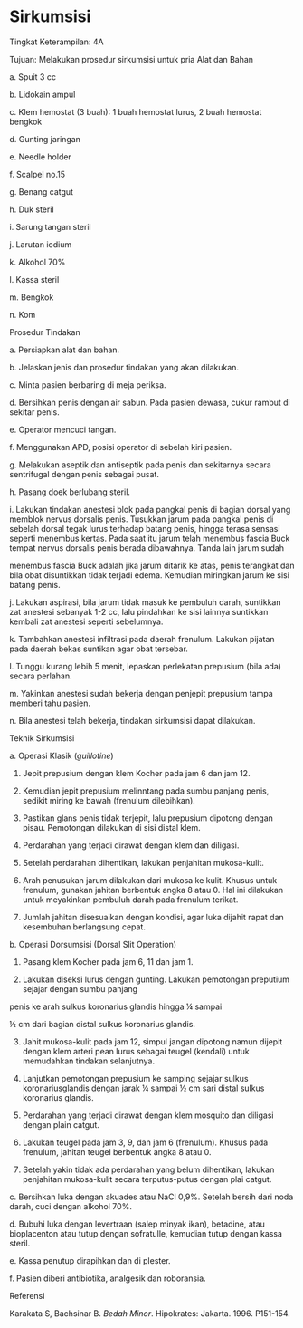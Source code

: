 # Sirkumsisi

Tingkat Keterampilan: 4A

Tujuan: Melakukan prosedur sirkumsisi untuk pria Alat dan Bahan

a. Spuit 3 cc

b. Lidokain ampul

c. Klem hemostat (3 buah): 1 buah hemostat lurus, 2 buah hemostat bengkok

d. Gunting jaringan

e. Needle holder

f. Scalpel no.15

g. Benang catgut

h. Duk steril

i. Sarung tangan steril

j. Larutan iodium

k. Alkohol 70%

l. Kassa steril

m. Bengkok

n. Kom

Prosedur Tindakan

a. Persiapkan alat dan bahan.

b. Jelaskan jenis dan prosedur tindakan yang akan dilakukan.

c. Minta pasien berbaring di meja periksa.

d. Bersihkan penis dengan air sabun. Pada pasien dewasa, cukur rambut di sekitar penis.

e. Operator mencuci tangan.

f. Menggunakan APD, posisi operator di sebelah kiri pasien.

g. Melakukan aseptik dan antiseptik pada penis dan sekitarnya secara sentrifugal dengan penis sebagai pusat.

h. Pasang doek berlubang steril.

i. Lakukan tindakan anestesi blok pada pangkal penis di bagian dorsal yang memblok nervus dorsalis penis. Tusukkan jarum pada pangkal penis di sebelah dorsal tegak lurus terhadap batang penis, hingga terasa sensasi seperti menembus kertas. Pada saat itu jarum telah menembus fascia Buck tempat nervus dorsalis penis berada dibawahnya. Tanda lain jarum sudah

 

menembus fascia Buck adalah jika jarum ditarik ke atas, penis terangkat dan bila obat disuntikkan tidak terjadi edema. Kemudian miringkan jarum ke sisi batang penis.

j. Lakukan aspirasi, bila jarum tidak masuk ke pembuluh darah, suntikkan zat anestesi sebanyak 1-2 cc, lalu pindahkan ke sisi lainnya suntikkan kembali zat anestesi seperti sebelumnya.

k. Tambahkan anestesi infiltrasi pada daerah frenulum. Lakukan pijatan pada daerah bekas suntikan agar obat tersebar.

l. Tunggu kurang lebih 5 menit, lepaskan perlekatan prepusium (bila ada) secara perlahan.

m. Yakinkan anestesi sudah bekerja dengan penjepit prepusium tampa memberi tahu pasien.

n. Bila anestesi telah bekerja, tindakan sirkumsisi dapat dilakukan.

Teknik Sirkumsisi

a. Operasi Klasik (_guillotine_)

1) Jepit prepusium dengan klem Kocher pada jam 6 dan jam 12.

2) Kemudian jepit prepusium melinntang pada sumbu panjang penis, sedikit miring ke bawah (frenulum dilebihkan).

3) Pastikan glans penis tidak terjepit, lalu prepusium dipotong dengan pisau. Pemotongan dilakukan di sisi distal klem.

4) Perdarahan yang terjadi dirawat dengan klem dan diligasi.

5) Setelah perdarahan dihentikan, lakukan penjahitan mukosa-kulit.

6) Arah penusukan jarum dilakukan dari mukosa ke kulit. Khusus untuk frenulum, gunakan jahitan berbentuk angka 8 atau 0. Hal ini dilakukan untuk meyakinkan pembuluh darah pada frenulum terikat.

7) Jumlah jahitan disesuaikan dengan kondisi, agar luka dijahit rapat dan kesembuhan berlangsung cepat.

b. Operasi Dorsumsisi (Dorsal Slit Operation)

1) Pasang klem Kocher pada jam 6, 11 dan jam 1.

2) Lakukan diseksi lurus dengan gunting. Lakukan pemotongan preputium sejajar dengan sumbu panjang

 

penis ke arah sulkus koronarius glandis hingga ¼ sampai

½ cm dari bagian distal sulkus koronarius glandis.

3) Jahit mukosa-kulit pada jam 12, simpul jangan dipotong namun dijepit dengan klem arteri pean lurus sebagai teugel (kendali) untuk memudahkan tindakan selanjutnya.

4) Lanjutkan pemotongan prepusium ke samping sejajar sulkus koronariusglandis dengan jarak ¼ sampai ½ cm sari distal sulkus koronarius glandis.

5) Perdarahan yang terjadi dirawat dengan klem mosquito dan diligasi dengan plain catgut.

6) Lakukan teugel pada jam 3, 9, dan jam 6 (frenulum). Khusus pada frenulum, jahitan teugel berbentuk angka 8 atau 0.

7) Setelah yakin tidak ada perdarahan yang belum dihentikan, lakukan penjahitan mukosa-kulit secara terputus-putus dengan plai catgut.

c. Bersihkan luka dengan akuades atau NaCl 0,9%. Setelah bersih dari noda darah, cuci dengan alkohol 70%.

d. Bubuhi luka dengan levertraan (salep minyak ikan), betadine, atau bioplacenton atau tutup dengan sofratulle, kemudian tutup dengan kassa steril.

e. Kassa penutup dirapihkan dan di plester.

f. Pasien diberi antibiotika, analgesik dan roboransia.

Referensi

Karakata S, Bachsinar B. _Bedah Minor_. Hipokrates: Jakarta. 1996. P151-154.
